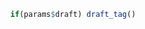 <!-- PAGE 3: Extra Content -->

<!-- 
Set coordinates to frame the page
letter paper is 215.9 by 279.4 mm
1.1 blue header + margin
0.5 bottom margin
27.94 - 1.1 - 0.5 = 26.34
26.34 / 2 = 13.17

THIS PAGE SHOULD MATCH PAGE 2 IN BORDER

Extra Image dimensions:
Width = 21.59 - 0.5 - 0.5 (margins) = 20.59
Height = 13.17 - 0.85 = 12.32

Ratio: 20.59/12.32 = 1.671266 ~ 5:3
-->

\begin{tikzpicture}

  `r # Define coordinates`
  \coordinate[below right = 0.5cm and 0.5cm of current page.north west] (tl);
  \coordinate[below left = 0.5cm and 0.5cm of current page.north east] (tr);
  \coordinate[above left = 0.5cm and 0.5cm of current page.south east] (br);
  
  `r # Lines`
  \coordinate[below right = 1.1cm and 0.5cm of current page.north west] (line0l);
  \coordinate[below left = 1.1cm and 0.5cm of current page.north east] (line0r);
  \coordinate[below right = `r 1.1 + 12.32`cm and 0.5cm of current page.north west] (line1l);
  \coordinate[below left = `r 1.1 + 12.32`cm and 0.5cm of current page.north east] (line1r);
  
  \coordinate[below = 1.1cm of tl] (line0);
  \coordinate[below = `r 1.1 + 12.32`cm of tl] (line1);
  \coordinate[above = 1.1cm of br] (line2);
  
  `r # Draw borders`
  \draw[blue, line width = 0.1cm] (tl) rectangle (br);
  \draw[blue, line width = 0.1cm] (line1l) -- (line1r);
  
  `r  # Top blue bar with title`
  \fill[blue] ([xshift = -0.05cm]tl) rectangle ([yshift = -0.6cm, xshift = 0.05cm]tr);
  \node[below = 0.6cm of current page.north, white, font = \large\bf] (num) {Supplementary Info \#`r ceiling(i/2)`};
  \node[below left = 0.65cm and 0.55cm of current page.north east, white, font = \bf] (num) {Aquifer \#`r f$aquifer_id[1]`};


  `r # Figures & Text(width = 0.94\paperwidth`
  \node[below right = 1cm and 0.2cm of line0l, anchor = north west]{\includegraphics[`r f$image_position[1]`]{`r here(f$loc[1])`}};
  \node[below left = 1cm and 0.15cm of line0r, anchor = north east, align = left, text `r f$text_position[1]`, font = \small\bf] {`r if_else(!is.na(f$text[1]), f$text[1], "")`};
  
  \node[below right = 1cm and 0.2cm of line1l, anchor = north west] {`r if(nrow(f) == 2) paste0("\\includegraphics[", f$image_position[2], "]{", here(f$loc[2]), "}")`};
  `r if(nrow(f) == 2) paste0("\\node[below left = 1cm and 0.15cm of line1r, anchor = north east, align = left, text ", f$text_position[2], ", font = \\small\\bf] {", f$text[2], "};")`

  `r # Headings`
  \node[below right = 0.75cm and 0.2cm of line0l, anchor = south west, font = \Large\bf]{`r f$heading[1]`};
  \node[below right = 0.75cm and 0.2cm of line1l, anchor = south west, font = \Large\bf]{`r if(nrow(f) == 2) f$heading[2]`};

\end{tikzpicture}



<!-- Add tagline to bottom right IF this is a draft -->
```r
  if(params$draft) draft_tag()
```

